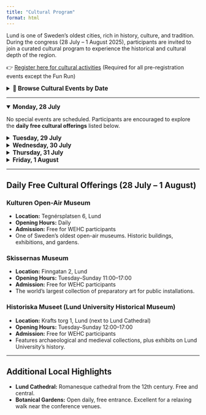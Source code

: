 ```yaml
---
title: "Cultural Program"
format: html
---
```


Lund is one of Sweden’s oldest cities, rich in history, culture, and tradition. During the congress (28 July – 1 August 2025), participants are invited to join a curated cultural program to experience the historical and cultural depth of the region.

👉 [Register here for cultural activities](https://registration.invajo.com/95c54a9f-a2a1-4f76-94f5-7f81ce5aacc2?page=00cc0dfd-5380-49ae-9016-80f710a44290) (Required for all pre-registration events except the Fun Run)

<details>
<summary style="font-size: 1.1em; font-weight: bold; cursor: pointer;">📅 Browse Cultural Events by Date</summary>

<br>

- [Monday, 28 July](#monday-28-july)
- [Tuesday, 29 July](#tuesday-29-july)
- [Wednesday, 30 July](#wednesday-30-july)
- [Thursday, 31 July](#thursday-31-july)
- [Friday, 1 August](#friday-1-august)
- [Daily Free Cultural Offerings](#daily-free-cultural-offerings-28-july--1-august)
- [Local Highlights](#additional-local-highlights)

</details>

---

<details open>
<summary id="monday-28-july" style="font-size: 1.1em; font-weight: bold;">Monday, 28 July</summary>

No special events are scheduled. Participants are encouraged to explore the **daily free cultural offerings** listed below.

</details>

<details>
<summary id="tuesday-29-july" style="font-size: 1.1em; font-weight: bold;">Tuesday, 29 July</summary>

### Guided City Walk of Lund  
- **Time:** 18:00–19:30  
- **Meeting Point:** Outside AF-Borgen (main conference venue)  
- A walking tour through Lund’s medieval streets. Includes Lund Cathedral, university landmarks, and historical sites.  
- *Pre-registration required. Limited spaces. Fee: SEK 80*

</details>

<details>
<summary id="wednesday-30-july" style="font-size: 1.1em; font-weight: bold;">Wednesday, 30 July</summary>

No special events are scheduled. See below for free museum visits and suggestions for independent exploration.

</details>

<details>
<summary id="thursday-31-july" style="font-size: 1.1em; font-weight: bold;">Thursday, 31 July</summary>

### Guided City Walk of Lund (Second Route)  
- **Time:** 18:00–19:30  
- **Meeting Point:** Outside AF-Borgen (main conference venue)  
- A second walking tour featuring an alternative route to showcase different aspects of Lund’s heritage.  
- *Pre-registration required. Limited spaces. Fee: SEK 80*

### Guided Tour: Skissernas Museum  
- **Time:** 18:00–19:00  
- **Location:** Finngatan 2, Lund  
- Explore how public art is created, curated, and installed. Includes discussion of the museum’s architecture and changing exhibitions.  
- *Pre-registration required. Limited spaces. Fee: SEK 100*

</details>

<details>
<summary id="friday-1-august" style="font-size: 1.1em; font-weight: bold;">Friday, 1 August</summary>

### Archaeological Experience at Uppåkra  
- **Time:** 09:00–12:00 (approximate)  
- **Location:** Uppåkra Archaeological Centre (transport from central Lund at 09:00, exact location TBA)  
- Visit one of the most important Viking and Iron Age sites in Scandinavia. Includes:
  - Guided tour of the archaeological grounds  
  - Optional hands-on excavation experience with archaeologists  
  - Note: Wear comfortable shoes and bring weather-appropriate clothing  
- *Pre-registration required. Limited spaces. Fee: SEK 280*

### WEHC Fun Run  
- **Time:** Meet at 16:45 for a 17:00 start  
- **Meeting Point:** AF-Borgen (main conference venue)  
- **Route:** A scenic 6km social run through northern Lund, past Sankt Hans Backar park, ending at Inferno bar.  
- **Post-run:** Cool down and socialize at Inferno. All levels welcome.  
- **Registration:** Required via the form below. The route will be marked, with volunteers at the front and back.  

#### 📍 Route Map
<iframe src="https://onthegomap.com/?m=r&u=km&w%5B%5D=Routes+may+not+be+suitable+for+public+use.&c%5B%5D=Route+data+%C2%A92025+On+The+Go+Map%2C+OpenStreetMap+Contributors&d=6000&f=04fcaea033&n=1&dm=1&context=share&r2=iz~pAWZnm2En1A9Y1Z1577N1P4X18HA3C2EFD9311n13D210985CPa1l123C1g19612301k10q280Bo3Ca3Ai24s12q22K2E2C2C0A2O14069s1B60W15G3e1b1s1d1W1b1KLMRk2~2IJG52345CN6J87A222KDI9EFE0o8d9QHA580e1TMHID_1j1W2f1y1b13HE7AF2A19gBj8C6A2E9E9G9ADu1b1q2X2a3n1e3Tc15w11K0m24e30A2664QE3O9C3673L4M40Q6IK6P8FW2a2QAc27g5h1W2B8464Uw1q1s2a2i4o1m3EOQY1AX15Na2v2s3f3m1f1MJLKg2g5Y2u44A26x2y35Ib1e173NOHAN0b2L716u22g3D0X21J9TBNj2n1b3d1b259r1d2b1VD3NBp3Fh2h1PFR7R8n1e3DGLSx1a1b2w1l1i10201j1t1b2p2f1t1NX1Nj1Pz37f1Jb3Jb3L4R6NAB4v2s1t1m1n1g1JCZ1S54D6Me3E_24k2F24k110202y23k2Z1i97y1DW94eC0OF1515e29W2t2d1TDTBRBJ9~1R4HF7L91K7111D5r2d1F7F5z2d1J7F5f2X1F5J7t1PPBPBH7RDh1H51H5N8Dh2Hr2Lz212599j1Fd11D9P1396D95FBGB4X1e1X3s35JVc1r1e1d1c1F4V650r1C5A30N291B0P3J1p21r11h23Z39n3B0Cb13j13j100214520K" width="800" height="600" frameborder="0" marginheight="0" marginwidth="0">
Loading...
</iframe>

#### 📝 Registration Form
<iframe src="https://docs.google.com/forms/d/e/1FAIpQLSecQ0ZsTJzPOKtmsfn1QZr5M5kYpgysQ18dcec0K58ysuNbVA/viewform?usp=dialog" width="100%" height="700" frameborder="0" marginheight="0" marginwidth="0">
Loading...
</iframe>

</details>

---

## Daily Free Cultural Offerings (28 July – 1 August) {#daily-free-cultural-offerings-28-july--1-august}

### Kulturen Open-Air Museum
- **Location:** Tegnérsplatsen 6, Lund  
- **Opening Hours:** Daily  
- **Admission:** Free for WEHC participants  
- One of Sweden’s oldest open-air museums. Historic buildings, exhibitions, and gardens.

### Skissernas Museum
- **Location:** Finngatan 2, Lund  
- **Opening Hours:** Tuesday–Sunday 11:00–17:00  
- **Admission:** Free for WEHC participants  
- The world’s largest collection of preparatory art for public installations.

### Historiska Museet (Lund University Historical Museum)
- **Location:** Krafts torg 1, Lund (next to Lund Cathedral)  
- **Opening Hours:** Tuesday–Sunday 12:00–17:00  
- **Admission:** Free for WEHC participants  
- Features archaeological and medieval collections, plus exhibits on Lund University’s history.

---

## Additional Local Highlights {#additional-local-highlights}

- **Lund Cathedral:** Romanesque cathedral from the 12th century. Free and central.  
- **Botanical Gardens:** Open daily, free entrance. Excellent for a relaxing walk near the conference venues.
